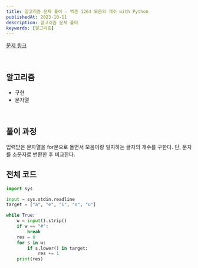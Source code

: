 ```yaml
---
title: 알고리즘 문제 풀이 - 백준 1264 모음의 개수 with Python
publishedAt: 2023-10-11
description: 알고리즘 문제 풀이
keywords: [알고리즘]
---
```


[문제 링크](https://www.acmicpc.net/problem/1264)

<br />

## 알고리즘

- 구현
- 문자열

<br />

## 풀이 과정

입력받은 문자열을 for문으로 돌면서 모음이랑 일치하는 글자의 개수를 구한다.
단, 문자를 소문자로 변환한 후 비교한다.

## 전체 코드

```python
import sys

input = sys.stdin.readline
target = ["a", "e", "i", "o", "u"]

while True:
    w = input().strip()
    if w == "#":
        break
    res = 0
    for s in w:
        if s.lower() in target:
            res += 1
    print(res)
```
